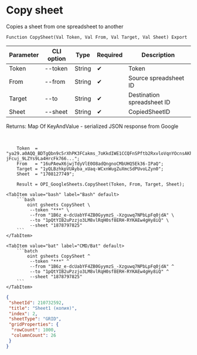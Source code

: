 ﻿---
sidebar_position: 3
description: Copy sheet and other functions to work with Google Sheets in the Open Integration Package, a free open-source integration library for 1C:Enterprise 8, OneScript and CLI
keywords: [1C, 1С, 1С:Enterprise, 1С:Enterprise 8.3, API, Integration, Services, Exchange, OneScript, CLI, Google Sheets]
---


# Copy sheet
 Copies a sheet from one spreadsheet to another



`Function CopySheet(Val Token, Val From, Val Target, Val Sheet) Export`

  | Parameter | CLI option | Type | Required | Description |
  |-|-|-|-|-|
  | Token | --token | String | &#x2714; | Token |
  | From | --from | String | &#x2714; | Source spreadsheet ID |
  | Target | --to | String | &#x2714; | Destination spreadsheet ID |
  | Sheet | --sheet | String | &#x2714; | CopiedSheetID |

  
  Returns:  Map Of KeyAndValue - serialized JSON response from Google

<br/>



```bsl title="1C:Enterprise/OneScript code example"
    Token  = "ya29.a0AQQ_BDTgQbn9c5rXhPK3FCakms_7oKkdIWE1CCQFnSPftb2RxvloVqnYOcnsAKhXrD0Gq8Tz2Kgn5IBXG5E25uksZfvvTtXob-jFcuj_9LZYs9La4HrcFk766...";
    From   = "16uPAewX6jwjTdyVlE0O8adQngnoCMbUHQ5Ek36-IPaQ";
    Target = "1yQLBzhkpVUAyba_xUaq-WCxnWugZuXmcSdPUvoLZyn0";
    Sheet  = "1708127749";

    Result = OPI_GoogleSheets.CopySheet(Token, From, Target, Sheet);
```
 

 <Tabs>
  
    <TabItem value="bash" label="Bash" default>
        ```bash
            oint gsheets CopySheet \
             --token "***" \
             --from "1B6z_e-dcUabYF4ZB0GyymzS_-Xzguwq7NPbLpFq0jdA" \
             --to "1pQtYIB2uPzzjo3LM8vlRqH0sf8ERH-RYKAEw4gHy8iQ" \
             --sheet "1878797825"
        ```
    </TabItem>
  
    <TabItem value="bat" label="CMD/Bat" default>
        ```batch
            oint gsheets CopySheet ^
             --token "***" ^
             --from "1B6z_e-dcUabYF4ZB0GyymzS_-Xzguwq7NPbLpFq0jdA" ^
             --to "1pQtYIB2uPzzjo3LM8vlRqH0sf8ERH-RYKAEw4gHy8iQ" ^
             --sheet "1878797825"
        ```
    </TabItem>
</Tabs>


```json title="Result"
{
 "sheetId": 210732592,
 "title": "Sheet1 (копия)",
 "index": 2,
 "sheetType": "GRID",
 "gridProperties": {
  "rowCount": 1000,
  "columnCount": 26
 }
}
```
